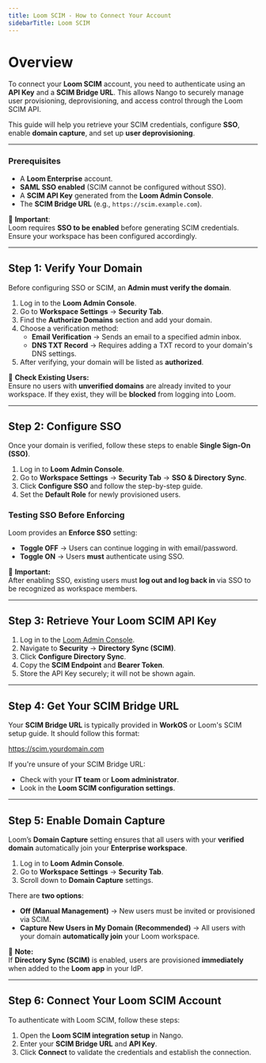 ```yaml
---
title: Loom SCIM - How to Connect Your Account
sidebarTitle: Loom SCIM
---
```


# Overview

To connect your **Loom SCIM** account, you need to authenticate using an **API Key** and a **SCIM Bridge URL**. This allows Nango to securely manage user provisioning, deprovisioning, and access control through the Loom SCIM API.

This guide will help you retrieve your SCIM credentials, configure **SSO**, enable **domain capture**, and set up **user deprovisioning**.

---

### Prerequisites

- A **Loom Enterprise** account.
- **SAML SSO enabled** (SCIM cannot be configured without SSO).
- A **SCIM API Key** generated from the **Loom Admin Console**.
- The **SCIM Bridge URL** (e.g., `https://scim.example.com`).

🚨 **Important**:  
Loom requires **SSO to be enabled** before generating SCIM credentials. Ensure your workspace has been configured accordingly.

---

## **Step 1: Verify Your Domain**
Before configuring SSO or SCIM, an **Admin must verify the domain**.

1. Log in to the **Loom Admin Console**.
2. Go to **Workspace Settings** → **Security Tab**.
3. Find the **Authorize Domains** section and add your domain.
4. Choose a verification method:
   - **Email Verification** → Sends an email to a specified admin inbox.
   - **DNS TXT Record** → Requires adding a TXT record to your domain's DNS settings.
5. After verifying, your domain will be listed as **authorized**.

🚨 **Check Existing Users:**  
Ensure no users with **unverified domains** are already invited to your workspace. If they exist, they will be **blocked** from logging into Loom.

---

## **Step 2: Configure SSO**
Once your domain is verified, follow these steps to enable **Single Sign-On (SSO)**.

1. Log in to **Loom Admin Console**.
2. Go to **Workspace Settings** → **Security Tab** → **SSO & Directory Sync**.
3. Click **Configure SSO** and follow the step-by-step guide.
4. Set the **Default Role** for newly provisioned users.

### **Testing SSO Before Enforcing**
Loom provides an **Enforce SSO** setting:
- **Toggle OFF** → Users can continue logging in with email/password.
- **Toggle ON** → Users **must** authenticate using SSO.

🚨 **Important:**  
After enabling SSO, existing users must **log out and log back in** via SSO to be recognized as workspace members.

---

## **Step 3: Retrieve Your Loom SCIM API Key**

1. Log in to the [Loom Admin Console](https://www.loom.com/admin/security).
2. Navigate to **Security** → **Directory Sync (SCIM)**.
3. Click **Configure Directory Sync**.
4. Copy the **SCIM Endpoint** and **Bearer Token**.
5. Store the API Key securely; it will not be shown again.

---

## **Step 4: Get Your SCIM Bridge URL**
Your **SCIM Bridge URL** is typically provided in **WorkOS** or Loom's SCIM setup guide. It should follow this format:

https://scim.yourdomain.com

If you're unsure of your SCIM Bridge URL:
- Check with your **IT team** or **Loom administrator**.
- Look in the **Loom SCIM configuration settings**.

---

## **Step 5: Enable Domain Capture**
Loom’s **Domain Capture** setting ensures that all users with your **verified domain** automatically join your **Enterprise workspace**.

1. Log in to **Loom Admin Console**.
2. Go to **Workspace Settings** → **Security Tab**.
3. Scroll down to **Domain Capture** settings.

There are **two options**:
- **Off (Manual Management)** → New users must be invited or provisioned via SCIM.
- **Capture New Users in My Domain (Recommended)** → All users with your domain **automatically join** your Loom workspace.

🚨 **Note:**  
If **Directory Sync (SCIM)** is enabled, users are provisioned **immediately** when added to the **Loom app** in your IdP.

---

## **Step 6: Connect Your Loom SCIM Account**
To authenticate with Loom SCIM, follow these steps:

1. Open the **Loom SCIM integration setup** in Nango.
2. Enter your **SCIM Bridge URL** and **API Key**.
3. Click **Connect** to validate the credentials and establish the connection.